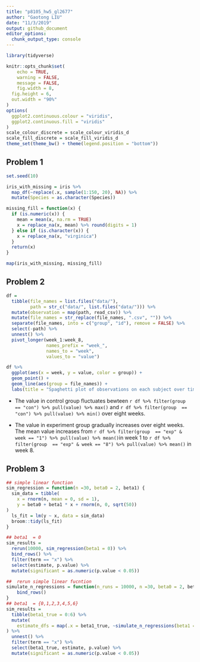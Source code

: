 ```yaml
---
title: "p8105_hw5_gl2677"
author: "Gaotong LIU"
date: "11/3/2019"
output: github_document
editor_options: 
  chunk_output_type: console
---
```


```r
library(tidyverse)

knitr::opts_chunk$set(
	echo = TRUE,
	warning = FALSE,
	message = FALSE,
	fig.width = 8, 
  fig.height = 6,
  out.width = "90%"
)
options(
  ggplot2.continuous.colour = "viridis",
  ggplot2.continuous.fill = "viridis"
)
scale_colour_discrete = scale_colour_viridis_d
scale_fill_discrete = scale_fill_viridis_d
theme_set(theme_bw() + theme(legend.position = "bottom"))
```

## Problem 1
```r
set.seed(10)

iris_with_missing = iris %>% 
  map_df(~replace(.x, sample(1:150, 20), NA)) %>%
  mutate(Species = as.character(Species)) 

missing_fill = function(x) {
  if (is.numeric(x)) {
    mean = mean(x, na.rm = TRUE)
    x = replace_na(x, mean) %>% round(digits = 1)
  } else if (is.character(x)) {
    x = replace_na(x, "virginica")
  }
  return(x)
}

map(iris_with_missing, missing_fill) 
```

## Problem 2
```r
df =
  tibble(file_names = list.files("data/"),
         path = str_c("data/", list.files("data/"))) %>%
  mutate(observation = map(path, read_csv)) %>% 
  mutate(file_names = str_replace(file_names, ".csv", "")) %>% 
  separate(file_names, into = c("group", "id"), remove = FALSE) %>% 
  select(-path) %>% 
  unnest() %>% 
  pivot_longer(week_1:week_8,
               names_prefix = "week_",
               names_to = "week",
               values_to = "value")

df %>% 
  ggplot(aes(x = week, y = value, color = group)) + 
  geom_point() + 
  geom_line(aes(group = file_names)) +
  labs(title = "Spaghetti plot of observations on each subject over time")
```

* The value in control group fluctuates bewteen `r df %>% filter(group  == "con") %>% pull(value) %>% max()` and `r df %>% filter(group  == "con") %>% pull(value) %>% min()` over eight weeks. 

* The value in experiment group gradually increases over eight weeks. The mean value increases from `r df %>% filter(group  == "exp" & week == "1") %>% pull(value) %>% mean()`in week 1 to `r df %>% filter(group  == "exp" & week == "8") %>% pull(value) %>% mean()` in week 8. 

## Problem 3
```r
## simple linear function
sim_regression = function(n =30, beta0 = 2, beta1) {
  sim_data = tibble(
    x = rnorm(n, mean = 0, sd = 1),
    y = beta0 + beta1 * x + rnorm(n, 0, sqrt(50))
)
  ls_fit = lm(y ~ x, data = sim_data)
  broom::tidy(ls_fit)
}

## beta1  = 0
sim_results =
  rerun(10000, sim_regression(beta1 = 0)) %>%
  bind_rows() %>%
  filter(term == "x") %>%
  select(estimate, p.value) %>%
  mutate(significant = as.numeric(p.value < 0.05))

##  rerun simple linear fucntion
simulate_n_regressions = function(n_runs = 10000, n =30, beta0 = 2, beta1) { rerun(n_runs, sim_regression(n, beta0, beta1)) %>%
    bind_rows()
}
## beta1  = {0,1,2,3,4,5,6}
sim_results =
  tibble(beta1_true = 0:6) %>%
  mutate(
    estimate_dfs = map(.x = beta1_true, ~simulate_n_regressions(beta1 = .x))
) %>%
  unnest() %>%
  filter(term == "x") %>%
  select(beta1_true, estimate, p.value) %>%
  mutate(significant = as.numeric(p.value < 0.05))
```

